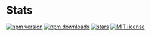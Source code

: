 # Stats

[![npm version](https://img.shields.io/npm/v/use-s-react?color=blue)](https://www.npmjs.com/package/use-s-react)
[![npm downloads](https://img.shields.io/npm/dm/use-s-react.svg)](https://www.npmjs.com/package/use-s-react)
[![stars](https://badgen.net/github/stars/ChristBM/use-s)](https://github.com/starts/ChristBM/use-s)
[![MIT license](https://img.shields.io/npm/l/use-s-react.svg)](./LICENSE)